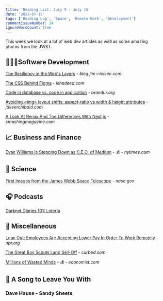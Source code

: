 ```yaml
---
title: 'Reading List: July 9 - July 15'
date: '2022-07-15'
tags: ['Reading Log', 'Space', 'Remote Work', 'Development']
commentIssueNumber: 34
ignoreWordCount: true
---
```


This week we look at a lot of web dev articles as well as some amazing photos from the JWST.

## 👨🏼‍💻Software Development

[The Resiliency in the Web's Layers](https://blog.jim-nielsen.com/2022/resiliency-in-the-webs-layers/) - *blog.jim-nielsen.com*

[The CSS Behind Figma](https://ishadeed.com/article/figma-css/) - *ishadeed.com*

[Code in database vs. code in application](https://brandur.org/fragments/code-database-vs-app) - *brandur.org*

[Avoiding &lt;img&gt; layout shifts: aspect-ratio vs width & height attributes](https://jakearchibald.com/2022/img-aspect-ratio) - *jakearchibald.com*

[A Look At Remix And The Differences With Next.js](https://www.smashingmagazine.com/2022/07/look-remix-differences-next/) - *smashingmagazine.com*

## 📈 Business and Finance

[Evan Williams Is Stepping Down as C.E.O. of Medium](https://www.nytimes.com/2022/07/12/business/media/evan-williams-leaving-medium.html) - 💰 - *nytimes.com*

## 🔬 Science

[First Images from the James Webb Space Telescope](https://www.nasa.gov/webbfirstimages) - *nasa.gov*

## 🎧 Podcasts

[Darknet Diaries 101: Lotería](https://darknetdiaries.com/episode/101/)

## 🎒 Miscellaneous

[Lean Out: Employees Are Accepting Lower Pay In Order To Work Remotely](https://www.npr.org/sections/money/2022/07/12/1110510488/lean-out-employees-are-accepting-lower-pay-in-order-to-work-remotely) - *npr.org*

[The Great Boy Scouts Land Sell-Off](https://www.curbed.com/2022/07/boy-scouts-open-space-for-sale.html) - *curbed.com*

[Millions of Wasted Minds](https://www.economist.com/international/2022/07/07/covid-learning-loss-has-been-a-global-disaster) - 💰 - *economist.com*

## 🎵 A Song to Leave You With

### Dave Hause - Sandy Sheets

<YouTubeEmbed
    id="nFTpnWUl_WY"
    title="Dave Hause - Sandy Sheets"
/>
